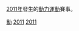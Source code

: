 [[2011年|2011年]]發生的[[動力運動|動力運動]]賽事。
{{year by category
|m=2
|c=0
|d=1
|y=1
|cat=動力運動
|sortkey=動力運動
|parent=依年份劃分的動力運動
|subcat=2011年體育
}}

{{Commons category|2011 in auto racing}}

[[Category:2011年體育|動]]
[[Category:2010年代動力運動|2011]]
[[Category:依年份劃分的動力運動|2011]]